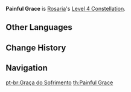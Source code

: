 {{Constellation Infobox
|image       = Constellation Painful Grace.png
|description = [[Ravaging Confession]]'s CRIT Hits regenerate 5 Energy for Rosaria.<br />Can only be triggered once each time Ravaging Confession is cast.
|level       = 4
|character   = Rosaria
|utility1    = Energy
|utility2    = CRIT Hit
}}
'''Painful Grace''' is [[Rosaria]]'s [[Level 4 Constellation]].
<!--
==Gameplay Notes==
-->

==Other Languages==
{{Other Languages
|en      = Painful Grace
|zhs     = 苦痛恩典
|zhs_rm  = Kǔtòng Ēndiǎn
|zht     = 苦痛恩典
|zht_rm  = Kǔtòng Ēndiǎn
|zh_tl   = Painful Grace
|ja      = 苦痛の恩典
|ja_rm   = Kutsuu no Onten
|ja_tl   = Painful Act of Grace
|ko      = 고통의 은혜
|ko_rm   = Gotong-ui Eunhye
|ko_tl   = Grace of Pain
|es      = Consagración del sufrimiento
|es_tl   = Consecration of Suffering
|fr      = Souffrance bénie
|fr_tl   = Blessed Suffering
|ru      = Благодатные муки
|ru_tl   = 
|th      = Painful Grace
|vi      = Ân Điển Đau Khổ
|vi_tl   = Suffering Grace
|de      = Bittere Gnade
|de_tl   = Bitter Grace
|id      = Painful Grace
|pt      = Graça do Sofrimento
|pt_tl   = Grace of Suffering
}}

==Change History==
{{Change History|1.4}}

==Navigation==
{{Talent Navbox|Rosaria}}
[[pt-br:Graça do Sofrimento]]
[[th:Painful Grace]]